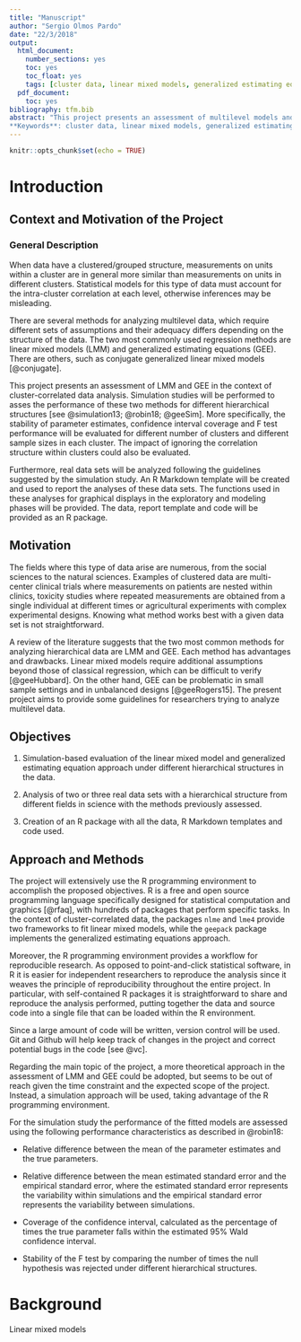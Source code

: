```yaml
---
title: "Manuscript"
author: "Sergio Olmos Pardo"
date: "22/3/2018"
output:
  html_document:
    number_sections: yes
    toc: yes
    toc_float: yes
    tags: [cluster data, linear mixed models, generalized estimating equations]
  pdf_document:
    toc: yes
bibliography: tfm.bib
abstract: "This project presents an assessment of multilevel models and general estimating equations in the context of cluster-correlated data analysis. Simulation studies will be performed to asses the performance of these two methods for different hierarchical structures. More specifically, the stability of parameter estimates, confidence interval coverage and F test performance will be evaluated for different number of clusters and different sample sizes in each cluster. The impact of ignoring the correlation structure within clusters could also be evaluated.
**Keywords**: cluster data, linear mixed models, generalized estimating equations."
---
```


```r
knitr::opts_chunk$set(echo = TRUE)
```

# Introduction

## Context and Motivation of the Project

### General Description
When data have a clustered/grouped structure, measurements on units within a cluster are in general more similar than measurements on units in different clusters. Statistical models for this type of data must account for the intra-cluster correlation at each level, otherwise inferences may be misleading.

There are several methods for analyzing multilevel data, which require different sets of assumptions and their adequacy differs depending on the structure of the data. The two most commonly used regression methods are linear mixed models (LMM) and generalized estimating equations (GEE). There are others, such as conjugate generalized linear mixed models [@conjugate].

This project presents an assessment of LMM and GEE in the context of cluster-correlated data analysis. Simulation studies will be performed to asses the performance of these two methods for different hierarchical structures [see @simulation13; @robin18; @geeSim]. More specifically, the stability of parameter estimates, confidence interval coverage and F test performance will be evaluated for different number of clusters and different sample sizes in each cluster. The impact of ignoring the correlation structure within clusters could also be evaluated.

Furthermore, real data sets will be analyzed following the guidelines suggested by the simulation study. An R Markdown template will be created and used to report the analyses of these data sets. The functions used in these analyses for graphical displays in the exploratory and modeling phases will be provided. The data, report template and code will be provided as an R package.


## Motivation

The fields where this type of data arise are numerous, from the social sciences to the natural sciences. Examples of clustered data are multi-center clinical trials where measurements on patients are nested within clinics, toxicity studies where repeated measurements are obtained from a single individual at different times or agricultural experiments with complex experimental designs. Knowing what method works best with a given data set is not straightforward. 

A review of the literature suggests that the two most common methods for analyzing hierarchical data are LMM and GEE. Each method has advantages and drawbacks. Linear mixed models require additional assumptions beyond those of classical regression, which can be difficult to verify [@geeHubbard]. On the other hand, GEE can be problematic in small sample settings and in unbalanced designs [@geeRogers15]. The present project aims to provide some guidelines for researchers trying to analyze multilevel data.

## Objectives

1. Simulation-based evaluation of the linear mixed model and generalized estimating equation approach under different hierarchical structures in the data.

2. Analysis of two or three real data sets with a hierarchical structure from different fields in science with the methods previously assessed.

3. Creation of an R package with all the data, R Markdown templates and code used.

## Approach and Methods
The project will extensively use the R programming environment to accomplish the proposed objectives. R is a free and open source programming language specifically designed for statistical computation and graphics [@rfaq], with hundreds of packages that perform specific tasks. In the context of cluster-correlated data, the packages `nlme` and `lme4` provide two frameworks to fit linear mixed models, while the `geepack` package implements the generalized estimating equations approach.

Moreover, the R programming environment provides a workflow for reproducible research. As opposed to point-and-click statistical software, in R it is easier for independent researchers to reproduce the analysis since it weaves the principle of reproducibility throughout the entire project. In particular, with self-contained R packages it is straightforward to share and reproduce the analysis performed, putting together the data and source code into a single file that can be loaded within the R environment.

Since a large amount of code will be written, version control will be used. Git and Github will help keep track of changes in the project and correct potential bugs in the code [see @vc].

Regarding the main topic of the project, a more theoretical approach in the assessment of LMM and GEE could be adopted, but seems to be out of reach given the time constraint and the expected scope of the project. Instead, a simulation approach will be used, taking advantage of the R programming environment.




For the simulation study the performance of the fitted models are assessed using the following performance characteristics as described in @robin18:

* Relative difference between the mean of the parameter estimates and the true parameters.

* Relative difference between the mean estimated standard error and the empirical standard error, where the estimated standard error represents the variability within simulations and the empirical standard error represents the variability between simulations.

* Coverage of the confidence interval, calculated as the percentage of times the true parameter falls within the estimated 95% Wald confidence interval.

* Stability of the F test by comparing the number of times the null hypothesis was rejected under different hierarchical structures.

# Background

Linear mixed models